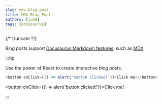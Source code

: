 ```yaml
---
slug: mdx-blog-post
title: MDX Blog Post
authors: [jum0]
tags: [docusaurus]
---
```


{/* truncate */}

Blog posts support [Docusaurus Markdown features](https://docusaurus.io/docs/markdown-features), such as [MDX](https://mdxjs.com/).

:::tip

Use the power of React to create interactive blog posts.

```js
<button onClick={() => alert('button clicked!')}>Click me!</button>
```

<button onClick={() => alert('button clicked!')}>Click me!</button>

:::
